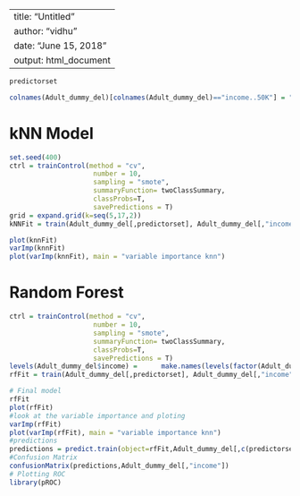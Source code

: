 
--
title: "Untitled"
author: "vidhu"
date: "June 15, 2018"
output: html_document
---
```r
predictorset
```
```r
colnames(Adult_dummy_del)[colnames(Adult_dummy_del)=="income..50K"] = "income"

```
# kNN Model
```r
set.seed(400)
ctrl = trainControl(method = "cv", 
                     number = 10, 
                     sampling = "smote",
                     summaryFunction= twoClassSummary, 
                     classProbs=T,
                     savePredictions = T)
grid = expand.grid(k=seq(5,17,2))
kNNFit = train(Adult_dummy_del[,predictorset], Adult_dummy_del[,"income"], method = "knn", trControl = ctrl, metric = "ROC", tuneGrid = grid)
```

```r
plot(knnFit)
varImp(knnFit)
plot(varImp(knnFit), main = "variable importance knn")
```

# Random Forest
```r
ctrl = trainControl(method = "cv", 
                     number = 10, 
                     sampling = "smote",
                     summaryFunction= twoClassSummary, 
                     classProbs=T,
                     savePredictions = T)
levels(Adult_dummy_del$income) =      make.names(levels(factor(Adult_dummy_del$income)))
rfFit = train(Adult_dummy_del[,predictorset], Adult_dummy_del[,"income"], method = "rf", trControl = ctrl, metric = "ROC", tuneLength = 5)

```


```r
# Final model 
rfFit
plot(rfFit)
#look at the variable importance and ploting
varImp(rfFit)
plot(varImp(rfFit), main = "variable importance knn")
#predictions
predictions = predict.train(object=rfFit,Adult_dummy_del[,c(predictorset, "income")],type="raw")
#Confusion Matrix
confusionMatrix(predictions,Adult_dummy_del[,"income"])
# Plotting ROC
library(pROC)

```

